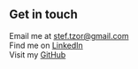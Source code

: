 ## Get in touch

Email me at <stef.tzor@gmail.com>   
Find me on [LinkedIn](https://www.linkedin.com/in/tzstefanos/)   
Visit my [GitHub](https://github.com/StefTzor)   
